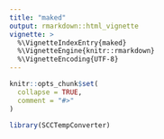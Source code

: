 ```yaml
---
title: "maked"
output: rmarkdown::html_vignette
vignette: >
  %\VignetteIndexEntry{maked}
  %\VignetteEngine{knitr::rmarkdown}
  %\VignetteEncoding{UTF-8}
---
```


```r
knitr::opts_chunk$set(
  collapse = TRUE,
  comment = "#>"
)
```

```r
library(SCCTempConverter)
```
